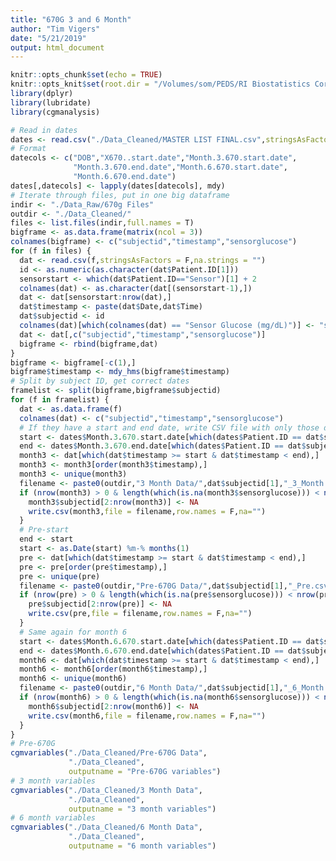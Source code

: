 ```yaml
---
title: "670G 3 and 6 Month"
author: "Tim Vigers"
date: "5/21/2019"
output: html_document
---
```


```r
knitr::opts_chunk$set(echo = TRUE)
knitr::opts_knit$set(root.dir = "/Volumes/som/PEDS/RI Biostatistics Core/Shared/Shared Projects/Laura/BDC/Projects/Janet Snell-Bergeon/670g CGM/")
library(dplyr)
library(lubridate)
library(cgmanalysis)
```

```r
# Read in dates
dates <- read.csv("./Data_Cleaned/MASTER LIST FINAL.csv",stringsAsFactors = F)
# Format
datecols <- c("DOB","X670..start.date","Month.3.670.start.date",
              "Month.3.670.end.date","Month.6.670.start.date",
              "Month.6.670.end.date")
dates[,datecols] <- lapply(dates[datecols], mdy)
# Iterate through files, put in one big dataframe
indir <- "./Data_Raw/670g Files"
outdir <- "./Data_Cleaned/"
files <- list.files(indir,full.names = T)
bigframe <- as.data.frame(matrix(ncol = 3))
colnames(bigframe) <- c("subjectid","timestamp","sensorglucose")
for (f in files) {
  dat <- read.csv(f,stringsAsFactors = F,na.strings = "")
  id <- as.numeric(as.character(dat$Patient.ID[1]))
  sensorstart <- which(dat$Patient.ID=="Sensor")[1] + 2
  colnames(dat) <- as.character(dat[(sensorstart-1),])
  dat <- dat[sensorstart:nrow(dat),]
  dat$timestamp <- paste(dat$Date,dat$Time)
  dat$subjectid <- id
  colnames(dat)[which(colnames(dat) == "Sensor Glucose (mg/dL)")] <- "sensorglucose"
  dat <- dat[,c("subjectid","timestamp","sensorglucose")]
  bigframe <- rbind(bigframe,dat)
}
bigframe <- bigframe[-c(1),]
bigframe$timestamp <- mdy_hms(bigframe$timestamp)
# Split by subject ID, get correct dates
framelist <- split(bigframe,bigframe$subjectid)
for (f in framelist) {
  dat <- as.data.frame(f)
  colnames(dat) <- c("subjectid","timestamp","sensorglucose")
  # If they have a start and end date, write CSV file with only those dates.
  start <- dates$Month.3.670.start.date[which(dates$Patient.ID == dat$subjectid[1])]
  end <- dates$Month.3.670.end.date[which(dates$Patient.ID == dat$subjectid[1])] + 1
  month3 <- dat[which(dat$timestamp >= start & dat$timestamp < end),]
  month3 <- month3[order(month3$timestamp),]
  month3 <- unique(month3)
  filename <- paste0(outdir,"3 Month Data/",dat$subjectid[1],"_3_Month.csv")
  if (nrow(month3) > 0 & length(which(is.na(month3$sensorglucose))) < nrow(month3)) {
    month3$subjectid[2:nrow(month3)] <- NA
    write.csv(month3,file = filename,row.names = F,na="")
  }
  # Pre-start
  end <- start
  start <- as.Date(start) %m-% months(1)
  pre <- dat[which(dat$timestamp >= start & dat$timestamp < end),]
  pre <- pre[order(pre$timestamp),]
  pre <- unique(pre)
  filename <- paste0(outdir,"Pre-670G Data/",dat$subjectid[1],"_Pre.csv")
  if (nrow(pre) > 0 & length(which(is.na(pre$sensorglucose))) < nrow(pre)) {
    pre$subjectid[2:nrow(pre)] <- NA
    write.csv(pre,file = filename,row.names = F,na="")
  }
  # Same again for month 6  
  start <- dates$Month.6.670.start.date[which(dates$Patient.ID == dat$subjectid[1])]
  end <- dates$Month.6.670.end.date[which(dates$Patient.ID == dat$subjectid[1])] + 1
  month6 <- dat[which(dat$timestamp >= start & dat$timestamp < end),]
  month6 <- month6[order(month6$timestamp),]
  month6 <- unique(month6)
  filename <- paste0(outdir,"6 Month Data/",dat$subjectid[1],"_6_Month.csv")
  if (nrow(month6) > 0 & length(which(is.na(month6$sensorglucose))) < nrow(month6)) {
    month6$subjectid[2:nrow(month6)] <- NA
    write.csv(month6,file = filename,row.names = F,na="")
  }
}
# Pre-670G
cgmvariables("./Data_Cleaned/Pre-670G Data",
             "./Data_Cleaned",
             outputname = "Pre-670G variables")
# 3 month variables
cgmvariables("./Data_Cleaned/3 Month Data",
             "./Data_Cleaned",
             outputname = "3 month variables")
# 6 month variables
cgmvariables("./Data_Cleaned/6 Month Data",
             "./Data_Cleaned",
             outputname = "6 month variables")
```